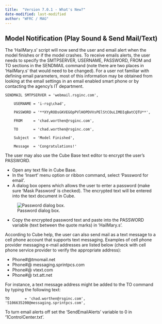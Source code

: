 ```yaml
---
title:  "Version 7.0.1 - What's New?"
date-modified: last-modified
author: "WFRC / MAG"
---
```


## Model Notification (Play Sound & Send Mail/Text)
The 'HailMary.s' script will now send the user and email alert when the model finishes or if the model crashes.  To receive emails alerts, the user needs to specify the SMTPSERVER, USERNAME, PASSWORD, FROM and TO sections in the SENDMAIL command (note there are two places in 'HailMary.s' that would need to be changed).  For a user not familiar with defining email parameters, most of this information may be obtained from looking at the email settings in an email enabled smart phone or by contacting the agency's IT department. 

::: {.callout-note collapse="false"}

    SENDMAIL SMTPSERVER = 'webmail.rsginc.com',

        USERNAME = 'i-rsg\chad',

        PASSWORD = '**XYyRODsGKVEGOpPVlHOPDVVsPElStCOuLIMDIqBatCQTU**',

        FROM     = 'chad.worthen@rsginc.com',

        TO       = 'chad.worthen@rsginc.com',

        Subject  = 'Model Finished',

        Message  = 'Congratulations!'

:::

The user may also use the Cube Base text editor to encrypt the user’s PASSWORD. 

 - Open any text file in Cube Base.
 - In the ‘Insert’ menu option or ribbon command, select ‘Password for email’.
 - A dialog box opens which allows the user to enter a password (make sure ‘Mask Password’ is checked). The encrypted text will be entered into the text document in Cube.

![Password dialog box.](_pictures/1-pword.png){#fig-1-pword}

 - Copy the encrypted password text and paste into the PASSWORD variable (text between the quote marks) in ‘HailMary.s’.

 According to Cube help, the user can also send mail as a text message to a cell phone account that supports text messaging. Examples of cell phone provider messaging e-mail addresses are listed below (check with cell phone service provider to verify the appropriate address):

 - Phone#@tmomail.net
 - Phone#@ messaging.sprintpcs.com
 - Phone#@ vtext.com
 - Phone#@ txt.att.net

For instance, a text message address might be added to the TO command by typing the following text:

::: {.callout-note collapse="false"}

    TO       = 'chad.worthen@rsginc.com', '5106635200@messaging.sprintpcs.com',

:::

To turn email alerts off set the ‘SendEmailAlerts’ variable to 0 in '1ControlCenter.txt'.

